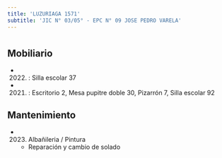 ```yaml
---
title: 'LUZURIAGA 1571'
subtitle: 'JIC N° 03/05° - EPC N° 09 JOSE PEDRO VARELA'
---
```


#


## Mobiliario

*  (2022) : Silla escolar 37 

*  (2021) : Escritorio 2, Mesa pupitre doble 30, Pizarrón 7, Silla escolar 92 





## Mantenimiento

*  (2023) Albañileria / Pintura 
    + Reparación y cambio de solado



